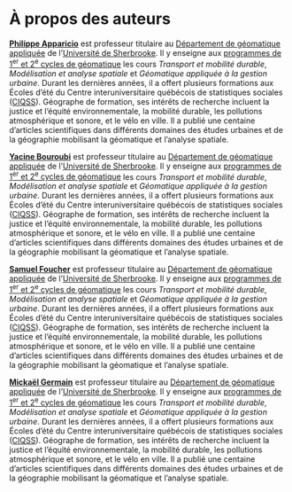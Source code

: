 # À propos des auteurs {#auteurs .unnumbered}

[**Philippe Apparicio**](https://www.usherbrooke.ca/recherche/fr/specialistes/details/philippe.apparicio) est professeur titulaire au [Département de géomatique appliquée](https://www.usherbrooke.ca/geomatique/) de l'[Université de Sherbrooke](https://www.usherbrooke.ca/). Il y enseigne aux [programmes de 1^er^ et 2^e^ cycles de géomatique](https://www.usherbrooke.ca/geomatique/etudes/programmes) les cours *Transport et mobilité durable*, *Modélisation et analyse spatiale* et *Géomatique appliquée à la gestion urbaine*. Durant les dernières années, il a offert plusieurs formations aux Écoles d'été du Centre interuniversitaire québécois de statistiques sociales ([CIQSS](https://www.ciqss.org/)). Géographe de formation, ses intérêts de recherche incluent la justice et l'équité environnementale, la mobilité durable, les pollutions atmosphérique et sonore, et le vélo en ville. Il a publié une centaine d'articles scientifiques dans différents domaines des études urbaines et de la géographie mobilisant la géomatique et l'analyse spatiale.

[**Yacine Bouroubi**](https://www.usherbrooke.ca/geomatique/departement/personnel/personnel-enseignant/yacine-bouroubi) est professeur titulaire au [Département de géomatique appliquée](https://www.usherbrooke.ca/geomatique/) de l'[Université de Sherbrooke](https://www.usherbrooke.ca/). Il y enseigne aux [programmes de 1^er^ et 2^e^ cycles de géomatique](https://www.usherbrooke.ca/geomatique/etudes/programmes) les cours *Transport et mobilité durable*, *Modélisation et analyse spatiale* et *Géomatique appliquée à la gestion urbaine*. Durant les dernières années, il a offert plusieurs formations aux Écoles d'été du Centre interuniversitaire québécois de statistiques sociales ([CIQSS](https://www.ciqss.org/)). Géographe de formation, ses intérêts de recherche incluent la justice et l'équité environnementale, la mobilité durable, les pollutions atmosphérique et sonore, et le vélo en ville. Il a publié une centaine d'articles scientifiques dans différents domaines des études urbaines et de la géographie mobilisant la géomatique et l'analyse spatiale.

[**Samuel Foucher**](https://www.usherbrooke.ca/recherche/fr/specialistes/details/samuel.foucher) est professeur titulaire au [Département de géomatique appliquée](https://www.usherbrooke.ca/geomatique/) de l'[Université de Sherbrooke](https://www.usherbrooke.ca/). Il y enseigne aux [programmes de 1^er^ et 2^e^ cycles de géomatique](https://www.usherbrooke.ca/geomatique/etudes/programmes) les cours *Transport et mobilité durable*, *Modélisation et analyse spatiale* et *Géomatique appliquée à la gestion urbaine*. Durant les dernières années, il a offert plusieurs formations aux Écoles d'été du Centre interuniversitaire québécois de statistiques sociales ([CIQSS](https://www.ciqss.org/)). Géographe de formation, ses intérêts de recherche incluent la justice et l'équité environnementale, la mobilité durable, les pollutions atmosphérique et sonore, et le vélo en ville. Il a publié une centaine d'articles scientifiques dans différents domaines des études urbaines et de la géographie mobilisant la géomatique et l'analyse spatiale.

[**Mickaël Germain**](https://www.usherbrooke.ca/geomatique/departement/personnel/personnel-enseignant/mickael-germain) est professeur titulaire au [Département de géomatique appliquée](https://www.usherbrooke.ca/geomatique/) de l'[Université de Sherbrooke](https://www.usherbrooke.ca/). Il y enseigne aux [programmes de 1^er^ et 2^e^ cycles de géomatique](https://www.usherbrooke.ca/geomatique/etudes/programmes) les cours *Transport et mobilité durable*, *Modélisation et analyse spatiale* et *Géomatique appliquée à la gestion urbaine*. Durant les dernières années, il a offert plusieurs formations aux Écoles d'été du Centre interuniversitaire québécois de statistiques sociales ([CIQSS](https://www.ciqss.org/)). Géographe de formation, ses intérêts de recherche incluent la justice et l'équité environnementale, la mobilité durable, les pollutions atmosphérique et sonore, et le vélo en ville. Il a publié une centaine d'articles scientifiques dans différents domaines des études urbaines et de la géographie mobilisant la géomatique et l'analyse spatiale.

